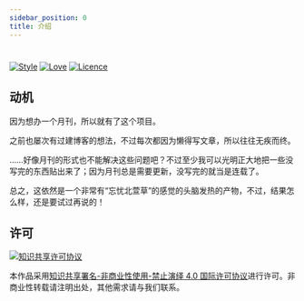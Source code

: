 ```yaml
---
sidebar_position: 0
title: 介绍
---
```


# <span display="none" />


<Intro latest="/category/2022年6月第2期" />

[![Style](https://img.shields.io/badge/Style-%E5%BF%98%E5%BF%A7%E5%8C%97%E8%90%B1%E8%8D%89-8e48ff)](https://github.com/Wybxc)
[![Love](https://img.shields.io/badge/Love-100%25!-ff69b4)](https://monthly.wybxc.cc)
[![Licence](https://img.shields.io/badge/Licence-CC%20BY--NC--ND%204.0-orange)](https://creativecommons.org/licenses/by-nc-nd/4.0/deed.zh-Hans)

## 动机

因为想办一个月刊，所以就有了这个项目。

之前也屡次有过建博客的想法，不过每次都因为懒得写文章，所以往往无疾而终。

……好像月刊的形式也不能解决这些问题吧？不过至少我可以光明正大地把一些没写完的东西贴出来了；因为月刊总是需要更新，没写完的就当是连载了。

总之，这依然是一个非常有“忘忧北萱草”的感觉的头脑发热的产物，不过，结果怎么样，还是要试过再说的！

## 许可

<a rel="license" href="http://creativecommons.org/licenses/by-nc-nd/4.0/">
  <img
    alt="知识共享许可协议"
    style={{ borderWidth: 0 }}
    src="https://i.creativecommons.org/l/by-nc-nd/4.0/88x31.png"
  />
</a>

本作品采用<a rel="license" href="http://creativecommons.org/licenses/by-nc-nd/4.0/">知识共享署名-非商业性使用-禁止演绎 4.0 国际许可协议</a>进行许可。非商业性转载请注明出处，其他需求请与我们联系。
